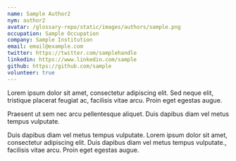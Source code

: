 ```yaml
---
name: Sample Author2
nym: author2
avatar: /glossary-repo/static/images/authors/sample.png
occupation: Sample Occupation
company: Sample Institution
email: email@example.com
twitter: https://twitter.com/samplehandle
linkedin: https://www.linkedin.com/sample
github: https://github.com/sample
volunteer: true
---
```


Lorem ipsum dolor sit amet, consectetur adipiscing elit. Sed neque elit, tristique placerat feugiat ac, facilisis vitae arcu. Proin eget egestas augue. 

Praesent ut sem nec arcu pellentesque aliquet. Duis dapibus diam vel metus tempus vulputate.

Duis dapibus diam vel metus tempus vulputate. Lorem ipsum dolor sit amet, consectetur adipiscing elit. Duis dapibus diam vel metus tempus vulputate., facilisis vitae arcu. Proin eget egestas augue. 
